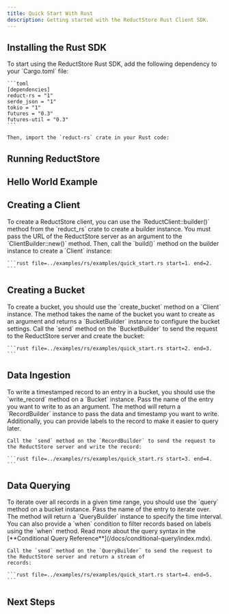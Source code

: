 ```yaml
---
title: Quick Start With Rust
description: Getting started with the ReductStore Rust Client SDK.
---
```



<head>
  <link
    rel="canonical"
    href="https://www.reduct.store/docs/getting-started/with-rust"
  />
</head>

<Intro language="Rust" repository="reduct-rs" />

## Installing the Rust SDK

<InstallSdk>
    To start using the ReductStore Rust SDK, add the following dependency to your `Cargo.toml` file:

    ```toml
    [dependencies]
    reduct-rs = "1"
    serde_json = "1"
    tokio = "1"
    futures = "0.3"
    futures-util = "0.3"
    ```

    Then, import the `reduct-rs` crate in your Rust code:

</InstallSdk>

## Running ReductStore

<RunReductStore />

## Hello World Example

<UsingSdkSection example={QuickStart} language="rust" />

## Creating a Client

<CreateClientSection>
    To create a ReductStore client, you can use the `ReductClient::builder()` method from the `reduct_rs` crate to create a builder
    instance. You must pass the URL of the ReductStore server as an argument to the `ClientBuilder::new()` method.
    Then, call the `build()` method on the builder instance to create a `Client` instance:

    ```rust file=../examples/rs/examples/quick_start.rs start=1. end=2.
    ```

</CreateClientSection>

## Creating a Bucket

<CreateBucketSection>
    To create a bucket, you should use the `create_bucket` method on a `Client` instance. The method takes the name of
    the bucket you want to create as an argument and returns a `BucketBuilder` instance to configure the bucket settings.
    Call the `send` method on the `BucketBuilder` to send the request to the ReductStore server and create the bucket:

    ```rust file=../examples/rs/examples/quick_start.rs start=2. end=3.
    ```

</CreateBucketSection>

## Data Ingestion

<DataIngestionSection>
    To write a timestamped record to an entry in a bucket, you should use the `write_record` method on a `Bucket` instance.
    Pass the name of the entry you want to write to as an argument. The method will return a `RecordBuilder` instance to
    pass the data and timestamp you want to write. Additionally, you can provide labels to the record to make it easier to query later.

    Call the `send` method on the `RecordBuilder` to send the request to the ReductStore server and write the record:

    ```rust file=../examples/rs/examples/quick_start.rs start=3. end=4.
    ```

</DataIngestionSection>

## Data Querying

<DataQueryingSection>
    To iterate over all records in a given time range, you should use the `query` method on a bucket instance. Pass the
    name of the entry to iterate over. The method will return a `QueryBuilder` instance to specify the time interval.
    You can also provide a `when` condition to filter records based on labels using the `when` method. Read more about the query syntax in
    the [**Conditional Query Reference**](/docs/conditional-query/index.mdx).

    Call the `send` method on the `QueryBuilder` to send the request to the ReductStore server and return a stream of
    records:

    ```rust file=../examples/rs/examples/quick_start.rs start=4. end=5.
    ```

</DataQueryingSection>

## Next Steps

<NextStep />

